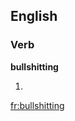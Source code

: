 ==English==

===Verb===
'''bullshitting'''

# {{present participle of|[[bullshit]]}}

[[fr:bullshitting]]